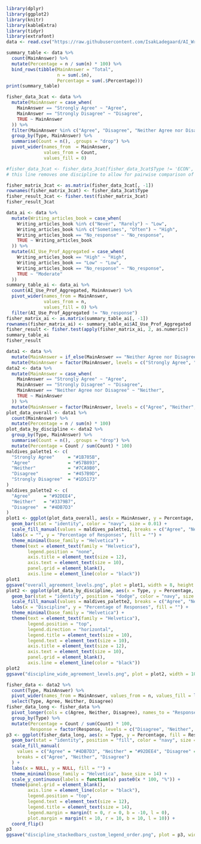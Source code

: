 ```r
library(dplyr)
library(ggplot2)
library(knitr)
library(kableExtra)
library(tidyr)
library(extrafont)
data <- read.csv("https://raw.githubusercontent.com/IsakLadegaard/AI_Writing/main/survey_data.csv")
```

```r
summary_table <- data %>%
  count(MainAnswer) %>%      
  mutate(Percentage = n / sum(n) * 100) %>%
  bind_rows(tibble(MainAnswer = "Total",
                   n = sum(.$n),
                   Percentage = sum(.$Percentage)))
print(summary_table)

```

```r
fisher_data_3cat <- data %>%
  mutate(MainAnswer = case_when(
    MainAnswer == "Strongly Agree" ~ "Agree",
    MainAnswer == "Strongly Disagree" ~ "Disagree",
    TRUE ~ MainAnswer
  )) %>%
  filter(MainAnswer %in% c("Agree", "Disagree", "Neither Agree nor Disagree")) %>%
  group_by(Type, MainAnswer) %>%
  summarise(Count = n(), .groups = "drop") %>%
  pivot_wider(names_from  = MainAnswer,
              values_from = Count,
              values_fill = 0)

#fisher_data_3cat <- fisher_data_3cat[fisher_data_3cat$Type != 'ECON', ] 
# this line removes one discipline to allow for pairwise comparison of the remaining two. E.g., in this case, we remove ECON to do a pairwise comparison of POL and HIS.

fisher_matrix_3cat <- as.matrix(fisher_data_3cat[, -1])
rownames(fisher_matrix_3cat) <- fisher_data_3cat$Type
fisher_result_3cat <- fisher.test(fisher_matrix_3cat)
fisher_result_3cat
```

```r
data_ai <- data %>%
  mutate(Writing_articles_book = case_when(
    Writing_articles_book %in% c("Never", "Rarely") ~ "Low",
    Writing_articles_book %in% c("Sometimes", "Often") ~ "High",
    Writing_articles_book == "No_response" ~ "No_response",
    TRUE ~ Writing_articles_book
  )) %>%
  mutate(AI_Use_Prof_Aggregated = case_when(
    Writing_articles_book == "High" ~ "High",
    Writing_articles_book == "Low" ~ "Low",
    Writing_articles_book == "No_response" ~ "No_response",
    TRUE ~ "Moderate"
  ))
summary_table_ai <- data_ai %>%
  count(AI_Use_Prof_Aggregated, MainAnswer) %>%            
  pivot_wider(names_from = MainAnswer,                     
              values_from = n, 
              values_fill = 0) %>%
  filter(AI_Use_Prof_Aggregated != "No_response")
fisher_matrix_ai <- as.matrix(summary_table_ai[, -1]) 
rownames(fisher_matrix_ai) <- summary_table_ai$AI_Use_Prof_Aggregated
fisher_result <- fisher.test(apply(fisher_matrix_ai, 2, as.numeric))
summary_table_ai
fisher_result
```


```r
data1 <- data %>%
  mutate(MainAnswer = if_else(MainAnswer == "Neither Agree nor Disagree", "Neither", MainAnswer)) %>%
  mutate(MainAnswer = factor(MainAnswer, levels = c("Strongly Agree", "Agree", "Neither", "Disagree", "Strongly Disagree")))
data2 <- data %>%
  mutate(MainAnswer = case_when(
    MainAnswer == "Strongly Agree" ~ "Agree",
    MainAnswer == "Strongly Disagree" ~ "Disagree",
    MainAnswer == "Neither Agree nor Disagree" ~ "Neither",
    TRUE ~ MainAnswer 
  )) %>%
  mutate(MainAnswer = factor(MainAnswer, levels = c("Agree", "Neither", "Disagree")))
plot_data_overall <- data1 %>%
  count(MainAnswer) %>%
  mutate(Percentage = n / sum(n) * 100)
plot_data_by_discipline <- data2 %>%
  group_by(Type, MainAnswer) %>%
  summarise(Count = n(), .groups = "drop") %>%
  mutate(Percentage = Count / sum(Count) * 100)
maldives_palette1 <- c(
  "Strongly Agree"     = "#1B705B",
  "Agree"              = "#57B893",
  "Neither"            = "#7CA9B0",
  "Disagree"           = "#457B9D",
  "Strongly Disagree"  = "#1D5173"
)
maldives_palette2 <- c(
  "Agree"     = "#92DEE4",
  "Neither"   = "#3379B7",
  "Disagree"  = "#4DB7D3"
)
plot1 <- ggplot(plot_data_overall, aes(x = MainAnswer, y = Percentage, fill = MainAnswer)) +
  geom_bar(stat = "identity", color = "navy", size = 0.01) +
  scale_fill_manual(values = maldives_palette1, breaks = c("Agree", "Neither", "Disagree")) +
  labs(x = "", y = "Percentage of Responses", fill = "") +
  theme_minimal(base_family = "Helvetica") +
  theme(text = element_text(family = "Helvetica"),  
        legend.position = "none",                     
        axis.title = element_text(size = 12),                        
        axis.text = element_text(size = 10),                     
        panel.grid = element_blank(),                      
        axis.line = element_line(color = "black"))
plot1
ggsave("overall_agreement_levels.png", plot = plot1, width = 8, height = 6, dpi = 300)
plot2 <- ggplot(plot_data_by_discipline, aes(x = Type, y = Percentage, fill = MainAnswer)) +
  geom_bar(stat = "identity", position = "dodge", color = "navy", size = 0.01) +
  scale_fill_manual(values = maldives_palette2, breaks = c("Agree", "Neither", "Disagree")) +
  labs(x = "Discipline", y = "Percentage of Responses", fill = "") +
  theme_minimal(base_family = "Helvetica") +
  theme(text = element_text(family = "Helvetica"),  
        legend.position = "top",                                     
        legend.direction = "horizontal",                             
        legend.title = element_text(size = 10),                      
        legend.text = element_text(size = 10),                       
        axis.title = element_text(size = 12),                        
        axis.text = element_text(size = 10),                         
        panel.grid = element_blank(),                          
        axis.line = element_line(color = "black"))
plot2
ggsave("discipline_wide_agreement_levels.png", plot = plot2, width = 10, height = 6, dpi = 300)
```

```r
fisher_data <- data2 %>%
  count(Type, MainAnswer) %>%
  pivot_wider(names_from = MainAnswer, values_from = n, values_fill = list(n = 0)) %>%
  select(Type, Agree, Neither, Disagree)
fisher_data_long <- fisher_data %>%
  pivot_longer(cols = c(Agree, Neither, Disagree), names_to = "Response", values_to = "Count") %>%
  group_by(Type) %>%
  mutate(Percentage = Count / sum(Count) * 100,
         Response = factor(Response, levels = c("Disagree", "Neither", "Agree")))
p3 <- ggplot(fisher_data_long, aes(x = Type, y = Percentage, fill = Response)) +
  geom_bar(stat = "identity", position = "fill", color = "navy", size = 0.01) +
  scale_fill_manual(
    values = c("Agree" = "#4DB7D3", "Neither" = "#92DEE4", "Disagree" = "#4D88D3"),
    breaks = c("Agree", "Neither", "Disagree")
  ) +
  labs(x = NULL, y = NULL, fill = "") +
  theme_minimal(base_family = "Helvetica", base_size = 14) +
  scale_y_continuous(labels = function(x) paste0(x * 100, "%")) +
  theme(panel.grid = element_blank(),
        axis.line = element_line(color = "black"),
        legend.position = "top",
        legend.text = element_text(size = 12),
        legend.title = element_text(size = 14),
        legend.margin = margin(t = 0, r = 0, b = -10, l = 0),
        plot.margin = margin(t = 10, r = 10, b = 10, l = 10)) +
  coord_flip()
p3
ggsave("discipline_stackedbars_custom_legend_order.png", plot = p3, width = 10, height = 6, dpi = 600)
```
